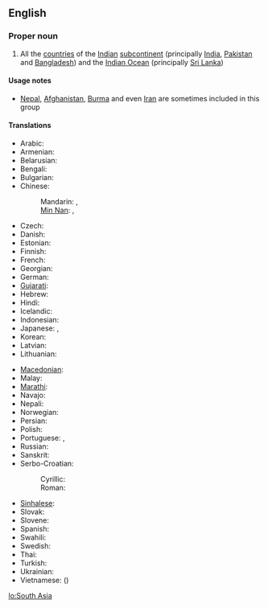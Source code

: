 ==English==

===Proper noun===
{{wikipedia}}
{{en-proper noun}}

# All the [[country|countries]] of the [[Indian]] [[subcontinent]] (principally [[India]], [[Pakistan]] and [[Bangladesh]]) and the [[Indian Ocean]] (principally [[Sri Lanka]])

====Usage notes====
* [[Nepal]], [[Afghanistan]], [[Burma]] and even [[Iran]] are sometimes included in this group

====Translations====
{{trans-top|South Asia}}
* Arabic: {{t|ar|جنوب آسيا|f|tr=januub 'aasiya|sc=Arab}}
* Armenian: {{t|hy|Հարավային Ասիա|tr=Haravayin Asia|sc=Armn}}
* Belarusian: {{t|be|Паўднёвая Азія|f|tr=Paŭdnjóvaja Ázija|sc=Cyrl}}
* Bengali: {{t|bn|দক্ষিণ এশিয়া|tr=dôkhin eshiẏa|sc=Beng}}
* Bulgarian: {{t|bg|Южна Азия|f|tr=Júžna Ázija|sc=Cyrl}}
* Chinese:
*: Mandarin: {{t|zh|南亞|sc=Hani}}, {{t|zh|南亚|tr=Nányà|sc=Hani}}
*: [[Min Nan]]: {{tø|nan|南亞|sc=Hans}}, {{tø|nan|南亚|tr=Lâm-A|sc=Hans}}
* Czech: {{t|cs|Jižní Asie|f}}
* Danish: {{t|da|Sydasien}}
* Estonian: {{t|et|Lõuna-Aasia}}
* Finnish: {{t|fi|Etelä-Aasia}}
* French: {{t|fr|Asie du Sud|f}}
* Georgian: {{t|ka|სამხრეთი აზია|tr=samxreti azia|sc=Geor}}
* German: {{t|de|Südasien|n}}
* [[Gujarati]]: {{t|gu|દક્ષિણ એશિયા|tr=dakṣiṇ eśiyā|sc=Gujr}}
* Hebrew: {{t|he|דרום אסיה|f|tr=drom asia|sc=Hebr}}
* Hindi: {{t-|hi|दक्षिण एशिया|n|tr=dakṣiṇ eśiyā|xs=Hindi}}
* Icelandic: {{t|is|Suður-Asía|f}}
* Indonesian: {{t|id|Asia Selatan}}
* Japanese: {{t|ja|南アジア|tr=Minami-Ajia|sc=Jpan}}, {{t|ja|南亜|tr=なんあ, Nan-A|sc=Jpan}}
* Korean: {{t|ko|남아시아|tr=Nam-Asia|sc=Kore}}
* Latvian: {{t|lv|Dienvidāzija|f}}
* Lithuanian: {{t|lt|Pietų Azija|f}}
{{trans-mid}}
* [[Macedonian]]: {{t|mk|Јужна Азија|f|tr=Júžna Ázija|sc=Cyrl}}
* Malay: {{t|ms|Asia Selatan}}
* [[Marathi]]: {{t-|mr|दक्षिण एशिया|n|tr=dakṣiṇ eśiyā|sc=Deva|xs=Marathi}}
* Navajo: {{tø|nv|Naakaii Dootłizhí Dabikéyah|xs=Navajo}}
* Nepali: {{t-|ne|दक्षिण एशिया|n|tr=dakṣiṇ eśiyā|sc=Deva|xs=Nepali}}
* Norwegian: {{t|no|Sør-Asia}}
* Persian: {{t|fa|آسیای جنوبی|tr=âsiyâ-ye janubi|sc=fa-Arab}}
* Polish: {{t|pl|Azja Południowa|f}}
* Portuguese: {{t|pt|Ásia do Sul|f}}, {{t|pt|Ásia Meridional|f}}
* Russian: {{t|ru|Южная Азия|f|tr=Júžnaja Ázija|sc=Cyrl}}
* Sanskrit: {{t-|sa|दक्षिण एशिया|n|tr=dakṣiṇ eśiyā|xs=Sanskrit}}
* Serbo-Croatian:
*: Cyrillic: {{t|sh|Јужна Азија|f}}
*: Roman: {{t|sh|Južna Azija|f}}
* [[Sinhalese]]: {{t|si|දකුණු ආසියාව|sc=Sinh}}
* Slovak: {{t|sk|Južná Ázia|f}}
* Slovene: {{t|sl|Južna Azija|f}}
* Spanish: {{t|es|Asia del Sur|m}}
* Swahili: {{t|sw|Asia ya Kusini}}
* Swedish: {{t|sv|Sydasien}}
* Thai: {{t|th|เอเชียใต้|tr=aychia dtâi|sc=Thai}}
* Turkish: {{t+|tr|Güney Asya}}
* Ukrainian: {{t|uk|Південна Азія|f|tr=Pivdénna Ázija|sc=Cyrl}}
* Vietnamese: {{t|vi|Nam Á}} ({{t|vi|南亞}})
{{trans-bottom}}

[[lo:South Asia]]